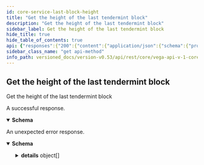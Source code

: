 ```yaml
---
id: core-service-last-block-height
title: "Get the height of the last tendermint block"
description: "Get the height of the last tendermint block"
sidebar_label: Get the height of the last tendermint block
hide_title: true
hide_table_of_contents: true
api: {"responses":{"200":{"content":{"application/json":{"schema":{"properties":{"hash":{"title":"last block hash","type":"string"},"height":{"format":"uint64","title":"last block height","type":"string"},"spamPowDifficulty":{"format":"int64","title":"the difficulty of the proof of work (target number of zeros)","type":"integer"},"spamPowHashFunction":{"title":"supported proof of work hash function","type":"string"},"spamPowIncreasingDifficulty":{"title":"is increasing difficulty allowed for using the same height for more than `spam_pow_number_of_past_blocks` transactions","type":"boolean"},"spamPowNumberOfPastBlocks":{"format":"int64","title":"supported proof of work number of blocks behind current height allowed","type":"integer"},"spamPowNumberOfTxPerBlock":{"format":"int64","title":"allowed number of transactions per block","type":"integer"}},"title":"A response with the height of the last block processed by\ntendermint","type":"object"}}},"description":"A successful response."},"default":{"content":{"application/json":{"schema":{"properties":{"code":{"format":"int32","type":"integer"},"details":{"items":{"additionalProperties":{},"properties":{"@type":{"type":"string"}},"type":"object"},"type":"array"},"message":{"type":"string"}},"type":"object"}}},"description":"An unexpected error response."}},"tags":["CoreService"],"operationId":"CoreService_LastBlockHeight","description":"Get the height of the last tendermint block","method":"get","path":"/blockchain/height","servers":[{"url":"https://vega.xprv.io/datanode","description":"vega.xprv.io"}],"info":{"title":"vega/api/v1/core.proto","version":"0.53.0"},"postman":{"name":"Get the height of the last tendermint block","description":{"type":"text/plain"},"url":{"path":["blockchain","height"],"host":["{{baseUrl}}"],"query":[],"variable":[]},"header":[{"key":"Accept","value":"application/json"}],"method":"GET"}}
sidebar_class_name: "get api-method"
info_path: versioned_docs/version-v0.53/api/rest/core/vega-api-v-1-core-proto
---
```



## Get the height of the last tendermint block



Get the height of the last tendermint block

<div><ApiTabs><TabItem label={"200"} value={"200"}><div>

A successful response.

</div><div><MimeTabs groupId={"mime-type"}><TabItem label={"application/json"} value={"application/json"}><SchemaTabs groupId={"schema-tabs"}><TabItem label={"Schema"} value={"Schema"}><details style={{}} data-collapsed={false} open={true}><summary style={{"textAlign":"left"}}><strong>Schema</strong></summary><div style={{"textAlign":"left","marginLeft":"1rem"}}></div><ul style={{"marginLeft":"1rem"}}><SchemaItem collapsible={false} name={"hash"} required={false} schemaDescription={undefined} schemaName={"last block hash"} qualifierMessage={undefined} defaultValue={undefined}></SchemaItem><SchemaItem collapsible={false} name={"height"} required={false} schemaDescription={undefined} schemaName={"uint64"} qualifierMessage={undefined} defaultValue={undefined}></SchemaItem><SchemaItem collapsible={false} name={"spamPowDifficulty"} required={false} schemaDescription={undefined} schemaName={"int64"} qualifierMessage={undefined} defaultValue={undefined}></SchemaItem><SchemaItem collapsible={false} name={"spamPowHashFunction"} required={false} schemaDescription={undefined} schemaName={"supported proof of work hash function"} qualifierMessage={undefined} defaultValue={undefined}></SchemaItem><SchemaItem collapsible={false} name={"spamPowIncreasingDifficulty"} required={false} schemaDescription={undefined} schemaName={"is increasing difficulty allowed for using the same height for more than `spam_pow_number_of_past_blocks` transactions"} qualifierMessage={undefined} defaultValue={undefined}></SchemaItem><SchemaItem collapsible={false} name={"spamPowNumberOfPastBlocks"} required={false} schemaDescription={undefined} schemaName={"int64"} qualifierMessage={undefined} defaultValue={undefined}></SchemaItem><SchemaItem collapsible={false} name={"spamPowNumberOfTxPerBlock"} required={false} schemaDescription={undefined} schemaName={"int64"} qualifierMessage={undefined} defaultValue={undefined}></SchemaItem></ul></details></TabItem><TabItem label={"Example (from schema)"} value={"Example (from schema)"}><ResponseSamples responseExample={"{\n  \"hash\": \"string\",\n  \"height\": \"string\",\n  \"spamPowDifficulty\": 0,\n  \"spamPowHashFunction\": \"string\",\n  \"spamPowIncreasingDifficulty\": true,\n  \"spamPowNumberOfPastBlocks\": 0,\n  \"spamPowNumberOfTxPerBlock\": 0\n}"} language={"json"}></ResponseSamples></TabItem></SchemaTabs></TabItem></MimeTabs></div></TabItem><TabItem label={"default"} value={"default"}><div>

An unexpected error response.

</div><div><MimeTabs groupId={"mime-type"}><TabItem label={"application/json"} value={"application/json"}><SchemaTabs groupId={"schema-tabs"}><TabItem label={"Schema"} value={"Schema"}><details style={{}} data-collapsed={false} open={true}><summary style={{"textAlign":"left"}}><strong>Schema</strong></summary><div style={{"textAlign":"left","marginLeft":"1rem"}}></div><ul style={{"marginLeft":"1rem"}}><SchemaItem collapsible={false} name={"code"} required={false} schemaDescription={undefined} schemaName={"int32"} qualifierMessage={undefined} defaultValue={undefined}></SchemaItem><SchemaItem collapsible={true} className={"schemaItem"}><details style={{}}><summary style={{}}><strong>details</strong><span style={{"opacity":"0.6"}}> object[]</span></summary><div style={{"marginLeft":"1rem"}}><SchemaItem collapsible={false} name={"@type"} required={false} schemaDescription={undefined} schemaName={"string"} qualifierMessage={undefined} defaultValue={undefined}></SchemaItem></div></details></SchemaItem><SchemaItem collapsible={false} name={"message"} required={false} schemaDescription={undefined} schemaName={"string"} qualifierMessage={undefined} defaultValue={undefined}></SchemaItem></ul></details></TabItem><TabItem label={"Example (from schema)"} value={"Example (from schema)"}><ResponseSamples responseExample={"{\n  \"code\": 0,\n  \"details\": [\n    {\n      \"@type\": \"string\"\n    }\n  ],\n  \"message\": \"string\"\n}"} language={"json"}></ResponseSamples></TabItem></SchemaTabs></TabItem></MimeTabs></div></TabItem></ApiTabs></div>
      